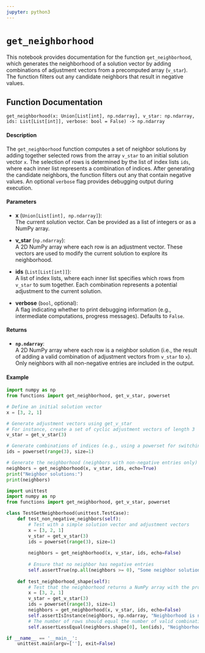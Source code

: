 ```yaml
---
jupyter: python3
---
```


# `get_neighborhood` {.unnumbered}

This notebook provides documentation for the function `get_neighborhood`, which generates the neighborhood of a solution vector by adding combinations of adjustment vectors from a precomputed array (`v_star`). The function filters out any candidate neighbors that result in negative values.

## Function Documentation

`get_neighborhood(x: Union[List[int], np.ndarray], v_star: np.ndarray, ids: List[List[int]], verbose: bool = False) -> np.ndarray`

#### Description

The `get_neighborhood` function computes a set of neighbor solutions by adding together selected rows from the array `v_star` to an initial solution vector `x`. The selection of rows is determined by the list of index lists `ids`, where each inner list represents a combination of indices. After generating the candidate neighbors, the function filters out any that contain negative values. An optional `verbose` flag provides debugging output during execution.

#### Parameters

- **x** (`Union[List[int], np.ndarray]`):  
  The current solution vector. Can be provided as a list of integers or as a NumPy array.

- **v_star** (`np.ndarray`):  
  A 2D NumPy array where each row is an adjustment vector. These vectors are used to modify the current solution to explore its neighborhood.

- **ids** (`List[List[int]]`):  
  A list of index lists, where each inner list specifies which rows from `v_star` to sum together. Each combination represents a potential adjustment to the current solution.

- **verbose** (`bool`, optional):  
  A flag indicating whether to print debugging information (e.g., intermediate computations, progress messages). Defaults to `False`.

#### Returns

- **`np.ndarray`**:  
  A 2D NumPy array where each row is a neighbor solution (i.e., the result of adding a valid combination of adjustment vectors from `v_star` to `x`). Only neighbors with all non-negative entries are included in the output.

#### Example

```python
import numpy as np
from functions import get_neighborhood, get_v_star, powerset

# Define an initial solution vector
x = [3, 2, 1]

# Generate adjustment vectors using get_v_star
# For instance, create a set of cyclic adjustment vectors of length 3
v_star = get_v_star(3)

# Generate combinations of indices (e.g., using a powerset for switching 1 patient)
ids = powerset(range(3), size=1)

# Generate the neighborhood (neighbors with non-negative entries only)
neighbors = get_neighborhood(x, v_star, ids, echo=True)
print("Neighbor solutions:")
print(neighbors)
```

```python
import unittest
import numpy as np
from functions import get_neighborhood, get_v_star, powerset

class TestGetNeighborhood(unittest.TestCase):
    def test_non_negative_neighbors(self):
        # Test with a simple solution vector and adjustment vectors
        x = [3, 2, 1]
        v_star = get_v_star(3)
        ids = powerset(range(3), size=1)
        
        neighbors = get_neighborhood(x, v_star, ids, echo=False)
        
        # Ensure that no neighbor has negative entries
        self.assertTrue(np.all(neighbors >= 0), "Some neighbor solutions contain negative values")
    
    def test_neighborhood_shape(self):
        # Test that the neighborhood returns a NumPy array with the proper dimensions
        x = [3, 2, 1]
        v_star = get_v_star(3)
        ids = powerset(range(3), size=1)
        neighbors = get_neighborhood(x, v_star, ids, echo=False)
        self.assertIsInstance(neighbors, np.ndarray, "Neighborhood is not a NumPy array")
        # The number of rows should equal the number of valid combinations in ids (after filtering negatives)
        self.assertLessEqual(neighbors.shape[0], len(ids), "Neighborhood size is larger than expected")

if __name__ == '__main__':
    unittest.main(argv=[''], exit=False)
```